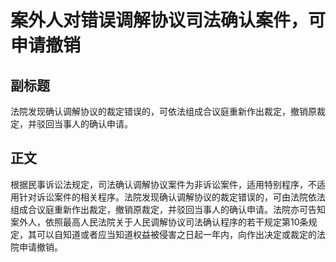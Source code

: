 # 案外人对错误调解协议司法确认案件，可申请撤销
## 副标题
法院发现确认调解协议的裁定错误的，可依法组成合议庭重新作出裁定，撤销原裁定，并驳回当事人的确认申请。
## 正文
根据民事诉讼法规定，司法确认调解协议案件为非诉讼案件，适用特别程序，不适用针对诉讼案件的相关程序。法院发现确认调解协议的裁定错误的，可由法院依法组成合议庭重新作出裁定，撤销原裁定，并驳回当事人的确认申请。法院亦可告知案外人，依照最高人民法院关于人民调解协议司法确认程序的若干规定第10条规定，其可以自知道或者应当知道权益被侵害之日起一年内，向作出决定或裁定的法院申请撤销。